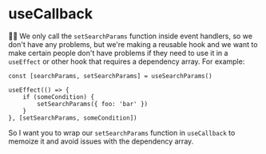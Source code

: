 # useCallback

<EpicVideo url="https://www.epicreact.dev/workshops/advanced-react-apis/usecallback" />

👨‍💼 We only call the `setSearchParams` function inside event handlers, so we
don't have any problems, but we're making a reusable hook and we want to make
certain people don't have problems if they need to use it in a `useEffect` or
other hook that requires a dependency array. For example:

```tsx
const [searchParams, setSearchParams] = useSearchParams()

useEffect(() => {
	if (someCondition) {
		setSearchParams({ foo: 'bar' })
	}
}, [setSearchParams, someCondition])
```

So I want you to wrap our `setSearchParams` function in `useCallback` to memoize
it and avoid issues with the dependency array.
